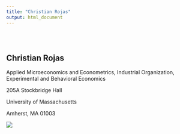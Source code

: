 ```yaml
---
title: "Christian Rojas"
output: html_document
---
```


<style type="text/css">
.title {
  display: none;
}

#getting-started img {
  margin-right: 10px;
}

</style>

<div class="row" style="padding-top: 30px;">
<div class="col-sm-6">

# **Christian Rojas**

Applied Microeconomics and Econometrics, Industrial Organization, Experimental and Behavioral Economics

205A Stockbridge Hall

University of Massachusetts

Amherst, MA 01003



</div>
<div class="col-sm-6">


<a href = "https://crumplab.github.io">
![](images/logo.png)
</a>
</div>
